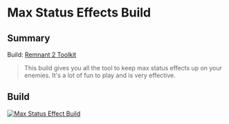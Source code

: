 
# Max Status Effects Build

## Summary

Build: [Remnant 2 Toolkit](https://www.remnant2toolkit.com/builder?name=Max+Status+Effects+Build&archtype=1q7z9d%2Cwm2xsy&skill=3er3og%2Cwyw9r4&helm=gsctum&torso=trz2cm&legs=pof5ii&gloves=80xuqr&relic=4y2xb3&relicfragment=dp184t%2C2bqp66%2Cerp2mp&weapon=3r9jm7%2C5gl3la%2Cty2gsi&mod=tya9an%2C38rncx%2Ca3ctlf&mutator=b07g02%2Cm87yf6%2C7eodps&trait=dj8zx4%3B10%2Csd2hry%3B10%2Cosj7se%3B10%2Cwu3w8t%3B10%2Cm6i4dl%3B9%2Co6mx2t%3B10%2Cp4b2v6%3B10%2C6kxk5x%3B10%2Cpb5neu%3B10%2C8baa52%3B10%2Cx9umnf%3B10%2Cwgzz0q%3B1&concoction=qj302c&amulet=qwguja&ring=azy0pj%2Cgv12gw%2C9ng83z%2Cz169p0)

> This build gives you all the tool to keep max status effects up on your enemies. It's a lot of fun to play and is very effective.

## Build

[![Max Status Effect Build](https://d2sqltdcj8czo5.cloudfront.net/featured-builds/max_status_effects.png)](https://www.remnant2toolkit.com/builder?name=Max+Status+Effects+Build&archtype=1q7z9d%2Cwm2xsy&skill=3er3og%2Cwyw9r4&helm=gsctum&torso=trz2cm&legs=pof5ii&gloves=80xuqr&relic=4y2xb3&relicfragment=dp184t%2C2bqp66%2Cerp2mp&weapon=3r9jm7%2C5gl3la%2Cty2gsi&mod=tya9an%2C38rncx%2Ca3ctlf&mutator=b07g02%2Cm87yf6%2C7eodps&trait=dj8zx4%3B10%2Csd2hry%3B10%2Cosj7se%3B10%2Cwu3w8t%3B10%2Cm6i4dl%3B9%2Co6mx2t%3B10%2Cp4b2v6%3B10%2C6kxk5x%3B10%2Cpb5neu%3B10%2C8baa52%3B10%2Cx9umnf%3B10%2Cwgzz0q%3B1&concoction=qj302c&amulet=qwguja&ring=azy0pj%2Cgv12gw%2C9ng83z%2Cz169p0)
